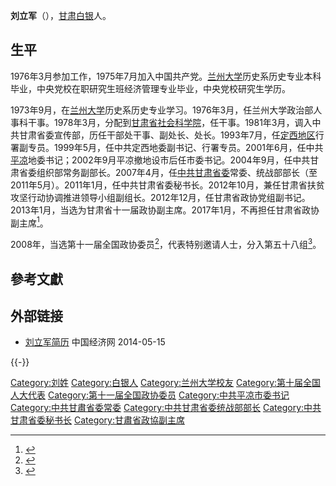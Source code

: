 '''刘立军'''（{{bd|1953年|5月|}}），[[甘肃|甘肃]][[白银|白银]]人。

==生平==
1976年3月参加工作，1975年7月加入中国共产党。[[兰州大学|兰州大学]]历史系历史专业本科毕业，中央党校在职研究生班经济管理专业毕业，中央党校研究生学历。

1973年9月，在[[兰州大学|兰州大学]]历史系历史专业学习。1976年3月，任兰州大学政治部人事科干事。1978年3月，分配到[[甘肃省社会科学院|甘肃省社会科学院]]，任干事。1981年3月，调入中共甘肃省委宣传部，历任干部处干事、副处长、处长。1993年7月，任[[定西地区|定西地区]]行署副专员。1999年5月，任中共定西地委副书记、行署专员。2001年6月，任中共[[平凉|平凉]]地委书记；2002年9月平凉撤地设市后任市委书记。2004年9月，任中共甘肃省委组织部常务副部长。2007年4月，任[[中共甘肃省委|中共甘肃省委]]常委、统战部部长（至2011年5月）。2011年1月，任中共甘肃省委秘书长。2012年10月，兼任甘肃省扶贫攻坚行动协调推进领导小组副组长。2012年12月，任甘肃省政协党组副书记。2013年1月，当选为甘肃省十一届政协副主席。2017年1月，不再担任甘肃省政协副主席<ref>{{cite news|title=刘立军、张津梁、张景辉不再担任政协甘肃省委员会副主席职务|url=http://www.thepaper.cn/newsDetail_forward_1600340|accessdate=2017-02-05|work=澎湃新闻|archive-date=2019-06-08|archive-url=https://web.archive.org/web/20190608103451/http://www.thepaper.cn/newsDetail_forward_1600340|dead-url=no}}</ref>。

2008年，当选第十一届全国政协委员<ref>{{cite news|title=第十一届全国政协委员名单|url=http://www.indaa.com.cn/zt/2009qglh/zxzs/200903/t20090303_127573.html|accessdate=2013-04-09|newspaper=新华社北京1月25日电 中国人民政治协商会议第十一届全国委员会委员名单(共2237人，2008年1月25日政协第十届全国委员会常务委员会第二十次会议通过)|date=2008年1月25日|deadurl=yes|archiveurl=https://web.archive.org/web/20130928014403/http://www.indaa.com.cn/zt/2009qglh/zxzs/200903/t20090303_127573.html|archivedate=2013年9月28日}}</ref>，代表特别邀请人士，分入第五十八组<ref>{{cite news|title=全国政协信息-刘立军|url=http://www.cppcc.gov.cn/CMS/wylibary/showJcwyxtInfoWylibary.action?tabJcwyxt.guid=11W0020520&wytype=wjwy|accessdate=2013-04-11|newspaper=全国政协委员会|archive-date=2019-06-09|archive-url=https://web.archive.org/web/20190609141542/http://www.cppcc.gov.cn/CMS/wylibary/showJcwyxtInfoWylibary.action?tabJcwyxt.guid=11W0020520&wytype=wjwy|dead-url=no}}</ref>。
==參考文獻==
{{reflist}}
==外部链接==
*[http://district.ce.cn/newarea/sddy/201301/29/t20130129_24073622_2.shtml 刘立军简历] {{Wayback|url=http://district.ce.cn/newarea/sddy/201301/29/t20130129_24073622_2.shtml |date=20190613114329 }} 中国经济网 2014-05-15

{{-}}
{{start box}}
{{s-ppo|cpc}}
{{s-before|[[姜信治|姜信治]]}}
{{s-title|[[中国共产党甘肃省委员会|中国共产党甘肃省委员会]]秘书长|2011年1月-2012年10月}}
{{s-after|[[李建华_(甘肃)|李建华]]}}
{{s-before|[[蒋文兰|蒋文兰]]}}
{{s-title|[[中国共产党甘肃省委员会|中国共产党甘肃省委员会]]统一战线工作部部长|2007年4月—2011年11月}}
{{s-after|[[泽巴足|泽巴足]]}}
{{s-new}}
{{s-title|[[中国共产党平凉市委员会|中国共产党平凉市委员会]]书记|2002年9月-2004年9月}}
{{s-after|[[王耀东|王耀东]]}}
{{end box}}

{{Authority control}}
{{DEFAULTSORT:L}}
[[Category:刘姓|Category:刘姓]]
[[Category:白银人|Category:白银人]]
[[Category:兰州大学校友|Category:兰州大学校友]]
[[Category:第十届全国人大代表|Category:第十届全国人大代表]]
[[Category:第十一届全国政协委员|Category:第十一届全国政协委员]]
[[Category:中共平凉市委书记|Category:中共平凉市委书记]]
[[Category:中共甘肅省委常委|Category:中共甘肅省委常委]]
[[Category:中共甘肃省委统战部部长|Category:中共甘肃省委统战部部长]]
[[Category:中共甘肃省委秘书长|Category:中共甘肃省委秘书长]]
[[Category:甘肅省政協副主席|Category:甘肅省政協副主席]]